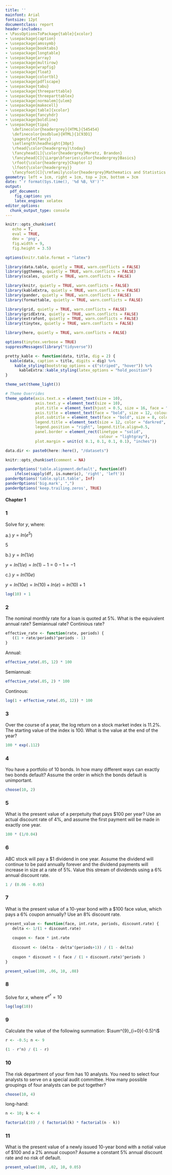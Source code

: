 ```yaml
---
title: ''
mainfont: Arial
fontsize: 12pt
documentclass: report
header-includes:
- \PassOptionsToPackage{table}{xcolor}
- \usepackage{caption}
- \usepackage{amssymb}
- \usepackage{booktabs}
- \usepackage{longtable}
- \usepackage{array}
- \usepackage{multirow}
- \usepackage{wrapfig}
- \usepackage{float}
- \usepackage{colortbl}
- \usepackage{pdflscape}
- \usepackage{tabu}
- \usepackage{threeparttable}
- \usepackage{threeparttablex}
- \usepackage[normalem]{ulem}
- \usepackage{makecell}
- \usepackage[table]{xcolor}
- \usepackage{fancyhdr}
- \usepackage{boldline}
- \usepackage{tipa}
   \definecolor{headergrey}{HTML}{545454}
   \definecolor{msdblue}{HTML}{1C93D1}
   \pagestyle{fancy}
   \setlength\headheight{30pt}
   \rhead{\color{headergrey}\today}
   \fancyhead[L]{\color{headergrey}Moretz, Brandon}
   \fancyhead[C]{\Large\bfseries\color{headergrey}Basics}
   \rfoot{\color{headergrey}Chapter 1}
   \lfoot{\color{headergrey}}
   \fancyfoot[C]{\rmfamily\color{headergrey}Mathematics and Statistics for Financial Risk Management}
geometry: left = 1cm, right = 1cm, top = 2cm, bottom = 3cm
date: "`r format(Sys.time(), '%d %B, %Y')`"
output:
  pdf_document:
    fig_caption: yes
    latex_engine: xelatex
editor_options: 
  chunk_output_type: console
---
```



```r

knitr::opts_chunk$set(
   echo = T, 
   eval = TRUE, 
   dev = 'png', 
   fig.width = 9, 
   fig.height = 3.5)

options(knitr.table.format = "latex")

```

```r

library(data.table, quietly = TRUE, warn.conflicts = FALSE)
library(ggthemes, quietly = TRUE, warn.conflicts = FALSE)
library(scales, quietly = TRUE, warn.conflicts = FALSE)

library(knitr, quietly = TRUE, warn.conflicts = FALSE)
library(kableExtra, quietly = TRUE, warn.conflicts = FALSE)
library(pander, quietly = TRUE, warn.conflicts = FALSE)
library(formattable, quietly = TRUE, warn.conflicts = FALSE)

library(grid, quietly = TRUE, warn.conflicts = FALSE)
library(gridExtra, quietly = TRUE, warn.conflicts = FALSE)
library(extrafont, quietly = TRUE, warn.conflicts = FALSE)
library(tinytex, quietly = TRUE, warn.conflicts = FALSE)

library(here, quietly = TRUE, warn.conflicts = FALSE)

options(tinytex.verbose = TRUE)
suppressMessages(library("tidyverse"))

pretty_kable <- function(data, title, dig = 2) {
  kable(data, caption = title, digits = dig) %>%
    kable_styling(bootstrap_options = c("striped", "hover")) %>%
      kableExtra::kable_styling(latex_options = "hold_position")
}

theme_set(theme_light())

# Theme Overrides
theme_update(axis.text.x = element_text(size = 10),
             axis.text.y = element_text(size = 10),
             plot.title = element_text(hjust = 0.5, size = 16, face = "bold", color = "darkgreen"),
             axis.title = element_text(face = "bold", size = 12, colour = "steelblue4"),
             plot.subtitle = element_text(face = "bold", size = 8, colour = "darkred"),
             legend.title = element_text(size = 12, color = "darkred", face = "bold"),
             legend.position = "right", legend.title.align=0.5,
             panel.border = element_rect(linetype = "solid", 
                                         colour = "lightgray"), 
             plot.margin = unit(c( 0.1, 0.1, 0.1, 0.1), "inches"))

data.dir <- paste0(here::here(), "/datasets")

```

```r

knitr::opts_chunk$set(comment = NA)

panderOptions('table.alignment.default', function(df)
    ifelse(sapply(df, is.numeric), 'right', 'left'))
panderOptions('table.split.table', Inf)
panderOptions('big.mark', ",")
panderOptions('keep.trailing.zeros', TRUE)

```

#### Chapter 1

### 1

Solve for $y$, where:

a.) $y = ln(e^5)$

5

b.) $y = ln(1/e)$

$y = ln(1/e) = ln(1) - 1 = 0 - 1 = -1$

c.) $y = ln(10e)$

$y = ln(10e) = ln(10) + ln(e) = ln(10) + 1$

```r
log(10) + 1
```

### 2

The nominal monthly rate for a loan is quoted at 5%. What is the equivalent annual rate? Semiannual rate? Continious rate?

```r
effective_rate <- function(rate, periods) {
   ((1 + rate/periods)^periods - 1)
}
```

Annual:

```r
effective_rate(.05, 12) * 100
```

Semiannual:

```r
effective_rate(.05, 2) * 100
```

Continous:

```r
log(1 + effective_rate(.05, 12)) * 100
```

### 3

Over the course of a year, the log return on a stock market index is 11.2%. The starting value of the index is 100. What is the value at the end of the year?

```r
100 * exp(.112)
```

### 4

You have a portfolio of 10 bonds. In how many different ways can exactly two bonds default? Assume the order in which the bonds default is unimportant.

```r
choose(10, 2)
```

### 5

What is the present value of a perpetuity that pays $100 per year? Use an actual discount rate of 4%, and assume the first payment will be made in exactly one year.

```r
100 * (1/0.04)
```

### 6

ABC stock will pay a $1 dividend in one year. Assume the dividend will continue to be paid annually forever and the dividend payments will increase in size at a rate of 5%. Value this stream of dividends using a 6% annual discount rate.

```r
1 / (0.06 - 0.05)
```

### 7

What is the present value of a 10-year bond with a $100 face value, which pays a 6% coupon annually? Use an 8% discount rate.

```r

present_value <- function(face, int.rate, periods, discount.rate) {
   delta <- 1/(1 + discount.rate)
   
   coupon <- face * int.rate
   
   discount <- (delta - delta^(periods+1)) / (1 - delta)
   
   coupon * discount + ( face / (1 + discount.rate)^periods )
}

present_value(100, .06, 10, .08)
```

### 8

Solve for $x$, where $e^{e^x} = 10$

```r
log(log(10))
```

### 9

Calculate the value of the following summation: $\sum^{9}_{i=0}(-0.5)^i$

```r
r <- -0.5; n <- 9

(1 - r^n) / (1 - r)
```

### 10

The risk department of your firm has 10 analysts. You need to select four analysts to serve on a special audit committee. How many possible groupings of four analysts can be put together?

```r
choose(10, 4)
```

long-hand:

```r
n <- 10; k <- 4

factorial(10) / ( factorial(k) * factorial(n - k))
```

### 11

What is the present value of a newly issued 10-year bond with a notial value of $100 and a 2% annual coupon? Assume a constant 5% annual discount rate and no risk of default.

```r
present_value(100, .02, 10, 0.05)
```

